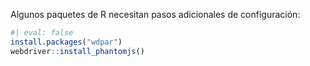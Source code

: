 Algunos paquetes de R necesitan pasos adicionales de configuración:

```r
#| eval: false
install.packages("wdpar")
webdriver::install_phantomjs()
```

